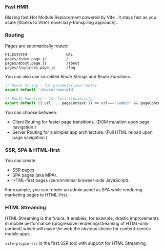 
### Fast HMR

Blazing fast Hot Module Replacement powered by Vite <Emoji name="high-voltage" />. It
stays fast as you scale (thanks to Vite's novel lazy-transpiling approach).

### Routing

Pages are automatically routed:
```
FILESYSTEM                  URL
pages/index.page.js         /
pages/about.page.js         /about
pages/faq/index.page.js     /faq
```

You can also use so-called *Route Strings* and *Route Functions*.
```js
// Route String - for parameterized routes
export default '/movie/:movieId'

// Route Function - for full flexibility
export default ({ url, ...pageContext }) => url==='/admin' && pageContext.isAdmin
```

You can choose between:

- Client Routing for faster page transitions. (DOM mutation upon page navigation.)
- Server Routing for a simpler app architecture. (Full HTML reload upon page navigation.)

### SSR, SPA & HTML-first

You can create:
- SSR pages.
- SPA pages (aka MPA).
- HTML-first pages (zero/minimal browser-side JavaScript).

For example, you can render an admin panel as SPA while rendering marketing pages to HTML-first.

### HTML Streaming

HTML Streaming is the future.
It enables, for example, drastic improvements in mobile performance
(progressive rendering/streaming of HTML-only content)
which will make the web the obvious choice for content-centric mobile apps.

`vite-plugin-ssr` is the first SSR tool with support for HTML Streaming.
